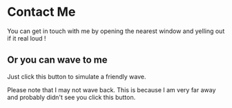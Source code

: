 

# Contact Me


You can get in touch with me by opening the nearest window and yelling out if it real loud ! 

## Or you can wave to me 


Just click this button to simulate a friendly wave. 

<Wave /> 


Please note that I may not wave back. This is because I am very far away and probably didn't see you click this button.

